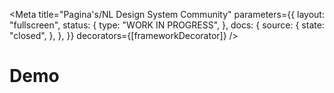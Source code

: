 
<Meta
  title="Pagina's/NL Design System Community"
  parameters={{
    layout: "fullscreen",
    status: {
      type: "WORK IN PROGRESS",
    },
    docs: {
      source: {
        state: "closed",
      },
    },
  }}
  decorators={[frameworkDecorator]}
/>

# Demo

<Canvas>
  <Story name="Formulier">
    <Formulier />
  </Story>
</Canvas>

<Canvas>
  <Story name="Content">
    <Content />
  </Story>
</Canvas>
